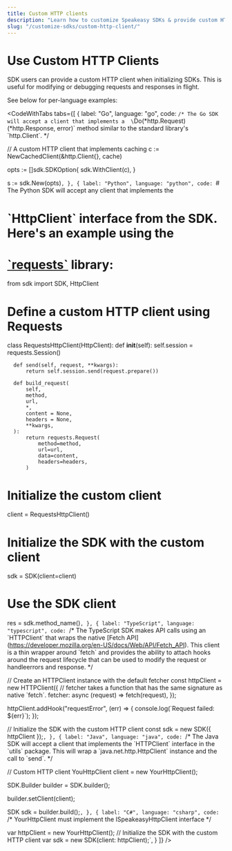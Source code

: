 ```yaml
---
title: Custom HTTP clients
description: "Learn how to customize Speakeasy SDKs & provide custom HTTP clients to use a proxy, enable custom telemetry, add headers, or use preconfigured options."
slug: "/customize-sdks/custom-http-client/"
---
```



# Use Custom HTTP Clients

SDK users can provide a custom HTTP client when initializing SDKs. This is useful for modifying or debugging requests and responses in flight.

See below for per-language examples:

<CodeWithTabs
  tabs={[
    {
      label: "Go",
      language: "go",
        code: `/* The Go SDK will accept a client that implements a 
     \`Do(*http.Request) (*http.Response, error)\` method similar 
     to the standard library's \`http.Client\`. */

  // A custom HTTP client that implements caching
  c := NewCachedClient(&http.Client{}, cache)

  opts := []sdk.SDKOption{
      sdk.WithClient(c),
  }

  s := sdk.New(opts)`,
      },
    {
      label: "Python",
      language: "python",
      code: `# The Python SDK will accept any client that implements the 
  # \`HttpClient\` interface from the SDK. Here's an example using the 
  # [\`requests\`](https://requests.readthedocs.io/en/latest/) library:


  from sdk import SDK, HttpClient

  # Define a custom HTTP client using Requests
  class RequestsHttpClient(HttpClient):
      def __init__(self):
          self.session = requests.Session()

      def send(self, request, **kwargs):
          return self.session.send(request.prepare())

      def build_request(
          self,
          method,
          url,
          *,
          content = None,
          headers = None,
          **kwargs,
      ):
          return requests.Request(
              method=method,
              url=url,
              data=content,
              headers=headers,
          )

  # Initialize the custom client
  client = RequestsHttpClient()

  # Initialize the SDK with the custom client
  sdk = SDK(client=client)

  # Use the SDK client
  res = sdk.method_name()`,
    },
    {
      label: "TypeScript",
      language: "typescript",
      code: `/* The TypeScript SDK makes API calls using an \`HTTPClient\`
  that wraps the native [Fetch API]
  (https://developer.mozilla.org/en-US/docs/Web/API/Fetch_API).
  This client is a thin wrapper around \`fetch\` and provides the ability 
  to attach hooks around the request lifecycle that can be used to modify 
  the request or handleerrors and response. */


// Create an HTTPClient instance with the default fetcher
const httpClient = new HTTPClient({
  // fetcher takes a function that has the same signature as native \`fetch\`.
  fetcher: async (request) => fetch(request),
});

httpClient.addHook("requestError", (err) => {
  console.log(\`Request failed: \${err}\`);
});

// Initialize the SDK with the custom HTTP client
const sdk = new SDK({ httpClient });`,
    },
    {
      label: "Java",
      language: "java",
      code: `/* The Java SDK will accept a client that implements the 
  \`HTTPClient\` interface in the \`utils\` package. This will wrap 
  a \`java.net.http.HttpClient\` instance and the call to \`send\`. */

  // Custom HTTP client
  YouHttpClient client = new YourHttpClient();

  SDK.Builder builder = SDK.builder();

  builder.setClient(client);

  SDK sdk = builder.build();`,
    },
    {
      label: "C#",
      language: "csharp",
      code: `/* YourHttpClient must implement the ISpeakeasyHttpClient interface */

var httpClient = new YourHttpClient();
// Initialize the SDK with the custom HTTP client
var sdk = new SDK(client: httpClient);`,
}
]}
/>
